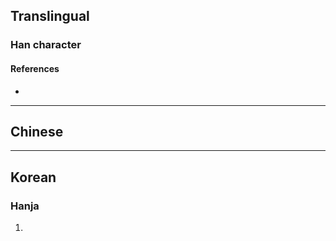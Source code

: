 {{character info/new}}
==Translingual==

===Han character===
{{Han char|rn=86|rad=火|as=04|sn=8|four=69080|canj=AF,XAF|ids=⿰日火}}

====References====
* {{Han ref|kx=0668.010|dkj=18897|hdz=32191.160|uh=709A|ud=28826|bh=CD59|bd=52569}}

----

==Chinese==
{{zh-see|光|v}}

----

==Korean==

===Hanja===
{{ko-hanja|hangeul=광|eumhun=|rv=gwang|mr=kwang|y=kwang}}

# {{defn|lang=ko|sort=火04}}